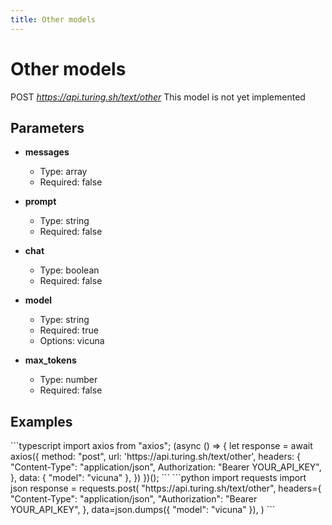 ```yaml
---
title: Other models
---
```


# Other models
POST *https://api.turing.sh/text/other*
<Warning>This model is not yet implemented</Warning>

## Parameters


- **messages**
  - Type: array
  - Required: false

- **prompt**
  - Type: string
  - Required: false

- **chat**
  - Type: boolean
  - Required: false

- **model**
  - Type: string
  - Required: true
  - Options: vicuna

- **max_tokens**
  - Type: number
  - Required: false

## Examples

<CodeGroup title="Other models example">
  ```typescript
  import axios from "axios";
  (async () => {
    let response = await axios({
      method: "post",
      url: 'https://api.turing.sh/text/other',
      headers: {
        "Content-Type": "application/json",
        Authorization: "Bearer YOUR_API_KEY",
      },
      data: {
  "model": "vicuna"
},
    })
  })();
  ```
  ```python
  import requests
  import json
  response = requests.post(
    "https://api.turing.sh/text/other",
    headers={
      "Content-Type": "application/json",
      "Authorization": "Bearer YOUR_API_KEY",
    },
    data=json.dumps({
  "model": "vicuna"
}),
  )
  ```
</CodeGroup>